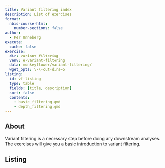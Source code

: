 ```yaml
---
title: Variant filtering index
description: List of exercises
format:
  nbis-course-html:
    number-sections: false
author:
  - Per Unneberg
execute:
  cache: false
exercise:
  dir: variant-filtering
  venv: e-variant-filtering
  data: monkeyflower/variant-filtering/
  wget_opts: \-\-cut-dirs=5
listing:
  id: vf-listing
  type: table
  fields: [title, description]
  sort: false
  contents:
    - basic_filtering.qmd
    - depth_filtering.qmd
---
```


## About

Variant filtering is a necessary step before doing any downstream
analyses. The exercises will give you a basic introduction to variant
filtering.

## Listing

:::{#vf-listing}
:::
